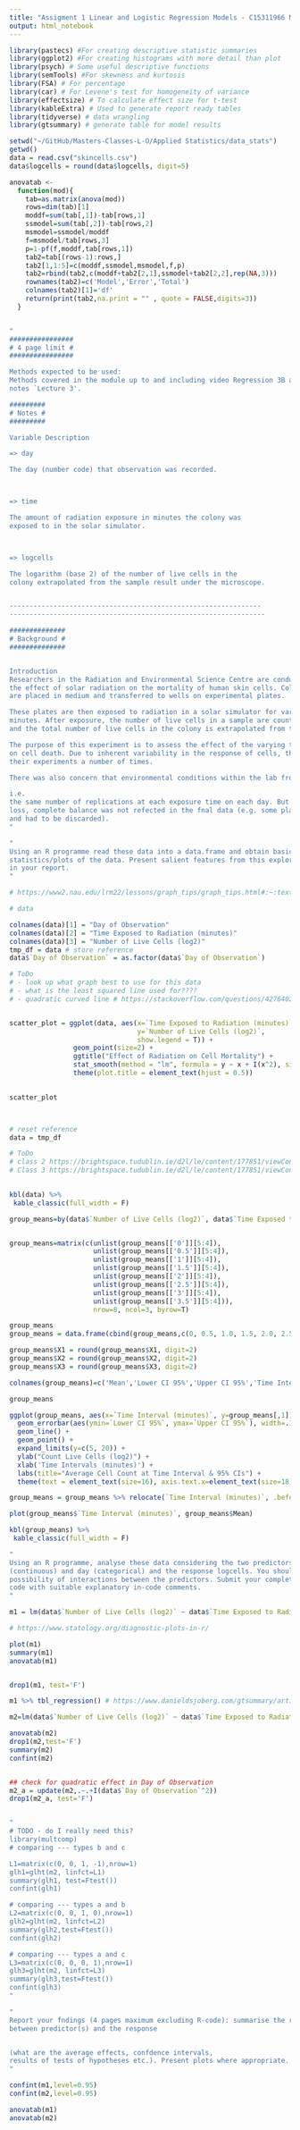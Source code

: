 ```yaml
---
title: "Assigment 1 Linear and Logistic Regression Models - C15311966 Maks Drzezdzon"
output: html_notebook
---
```




```r
library(pastecs) #For creating descriptive statistic summaries
library(ggplot2) #For creating histograms with more detail than plot
library(psych) # Some useful descriptive functions
library(semTools) #For skewness and kurtosis
library(FSA) # For percentage
library(car) # For Levene's test for homogeneity of variance 
library(effectsize) # To calculate effect size for t-test
library(kableExtra) # Used to generate report ready tables
library(tidyverse) # data wrangling 
library(gtsummary) # generate table for model results 

setwd("~/GitHub/Masters-Classes-L-O/Applied Statistics/data_stats")
getwd()
data = read.csv("skincells.csv")
data$logcells = round(data$logcells, digit=5)

anovatab <-
  function(mod){
    tab=as.matrix(anova(mod))
    rows=dim(tab)[1]
    moddf=sum(tab[,1])-tab[rows,1]
    ssmodel=sum(tab[,2])-tab[rows,2]
    msmodel=ssmodel/moddf
    f=msmodel/tab[rows,3]
    p=1-pf(f,moddf,tab[rows,1])
    tab2=tab[(rows-1):rows,]
    tab2[1,1:5]=c(moddf,ssmodel,msmodel,f,p)
    tab2=rbind(tab2,c(moddf+tab2[2,1],ssmodel+tab2[2,2],rep(NA,3)))
    rownames(tab2)=c('Model','Error','Total')
    colnames(tab2)[1]='df'
    return(print(tab2,na.print = "" , quote = FALSE,digits=3))
  }


"
################
# 4 page limit #
################

Methods expected to be used:
Methods covered in the module up to and including video Regression 3B and lecture
notes `Lecture 3'.

#########
# Notes #
#########

Variable Description

=> day 

The day (number code) that observation was recorded.



=> time 

The amount of radiation exposure in minutes the colony was
exposed to in the solar simulator.



=> logcells 

The logarithm (base 2) of the number of live cells in the
colony extrapolated from the sample result under the microscope.


---------------------------------------------------------------
----------------------------------------------------------------

##############
# Background #
##############


Introduction
Researchers in the Radiation and Environmental Science Centre are conducting research into
the effect of solar radiation on the mortality of human skin cells. Colonies of human skin cells
are placed in medium and transferred to wells on experimental plates.

These plates are then exposed to radiation in a solar simulator for various amounts of time from 0 (control) to 3.5
minutes. After exposure, the number of live cells in a sample are counted under a microscope
and the total number of live cells in the colony is extrapolated from the sample result. 

The purpose of this experiment is to assess the effect of the varying times of exposure to radiation
on cell death. Due to inherent variability in the response of cells, the researchers replicate
their experiments a number of times. 

There was also concern that environmental conditions within the lab from day to day may have an impact on the results. Therefore, the experiment is repeated over a number of days. Initially the experiment is designed with complete balance; 

i.e.
the same number of replications at each exposure time on each day. But due to experimental
loss, complete balance was not refected in the fnal data (e.g. some plates were contaminated
and had to be discarded).
"
```



```r
"
Using an R programme read these data into a data.frame and obtain basic descriptive
statistics/plots of the data. Present salient features from this exploratory data analysis
in your report.
"

# https://www2.nau.edu/lrm22/lessons/graph_tips/graph_tips.html#:~:text=The%20independent%20variable%20belongs%20on,%2Daxis%20(vertical%20line).

# data

colnames(data)[1] = "Day of Observation"
colnames(data)[2] = "Time Exposed to Radiation (minutes)"
colnames(data)[3] = "Number of Live Cells (log2)"
tmp_df = data # store reference
data$`Day of Observation` = as.factor(data$`Day of Observation`)

# ToDo 
# - look up what graph best to use for this data
# - what is the least squared line used for????
# - quadratic curved line # https://stackoverflow.com/questions/42764028/fitting-a-quadratic-curve-in-ggplot


scatter_plot = ggplot(data, aes(x=`Time Exposed to Radiation (minutes)`,
                                y=`Number of Live Cells (log2)`, 
                                show.legend = T)) + 
                geom_point(size=2) + 
                ggtitle("Effect of Radiation on Cell Mortality") + 
                stat_smooth(method = "lm", formula = y ~ x + I(x^2), size = 1) + 
                theme(plot.title = element_text(hjust = 0.5))
  

scatter_plot



# reset reference 
data = tmp_df

# ToDo 
# class 2 https://brightspace.tudublin.ie/d2l/le/content/177851/viewContent/1382831/View
# Class 3 https://brightspace.tudublin.ie/d2l/le/content/177851/viewContent/1382836/View
 


```


```r
kbl(data) %>%
 kable_classic(full_width = F)

group_means=by(data$`Number of Live Cells (log2)`, data$`Time Exposed to Radiation (minutes)`, t.test)


group_means=matrix(c(unlist(group_means[['0']][5:4]),
                     unlist(group_means[['0.5']][5:4]),
                     unlist(group_means[['1']][5:4]),
                     unlist(group_means[['1.5']][5:4]),
                     unlist(group_means[['2']][5:4]),
                     unlist(group_means[['2.5']][5:4]),
                     unlist(group_means[['3']][5:4]),
                     unlist(group_means[['3.5']][5:4])),
                     nrow=8, ncol=3, byrow=T)

group_means
group_means = data.frame(cbind(group_means,c(0, 0.5, 1.0, 1.5, 2.0, 2.5, 3.0, 3.5)))

group_means$X1 = round(group_means$X1, digit=2)
group_means$X2 = round(group_means$X2, digit=2)
group_means$X3 = round(group_means$X3, digit=2)

colnames(group_means)=c('Mean','Lower CI 95%','Upper CI 95%','Time Interval (minutes)')

group_means

ggplot(group_means, aes(x=`Time Interval (minutes)`, y=group_means[,1])) +
  geom_errorbar(aes(ymin=`Lower CI 95%`, ymax=`Upper CI 95%`), width=.1) +
  geom_line() + 
  geom_point() + 
  expand_limits(y=c(5, 20)) + 
  ylab("Count Live Cells (log2)") +
  xlab('Time Intervals (minutes)') + 
  labs(title="Average Cell Count at Time Interval & 95% CIs") + 
  theme(text = element_text(size=16), axis.text.x=element_text(size=18), plot.title = element_text(hjust = 0.5))

group_means = group_means %>% relocate(`Time Interval (minutes)`, .before = `Mean`)

plot(group_means$`Time Interval (minutes)`, group_means$Mean)

kbl(group_means) %>%
 kable_classic(full_width = F)

```



```r
"
Using an R programme, analyse these data considering the two predictors, i.e. time
(continuous) and day (categorical) and the response logcells. You should consider the
possibility of interactions between the predictors. Submit your complete R programme
code with suitable explanatory in-code comments.
"

m1 = lm(data$`Number of Live Cells (log2)` ~ data$`Time Exposed to Radiation (minutes)`+factor(data$`Day of Observation`)+data$`Time Exposed to Radiation (minutes)`:factor(data$`Day of Observation`))

# https://www.statology.org/diagnostic-plots-in-r/

plot(m1)
summary(m1)
anovatab(m1)


drop1(m1, test='F')

m1 %>% tbl_regression() # https://www.danieldsjoberg.com/gtsummary/articles/tbl_regression.html

m2=lm(data$`Number of Live Cells (log2)` ~ data$`Time Exposed to Radiation (minutes)`)

anovatab(m2)
drop1(m2,test='F')
summary(m2)
confint(m2)


## check for quadratic effect in Day of Observation
m2_a = update(m2,.~.+I(data$`Day of Observation`^2))
drop1(m2_a, test='F')


"
# TODO - do I really need this? 
library(multcomp)
# comparing --- types b and c

L1=matrix(c(0, 0, 1, -1),nrow=1)
glh1=glht(m2, linfct=L1)
summary(glh1, test=Ftest())
confint(glh1)

# comparing --- types a and b
L2=matrix(c(0, 0, 1, 0),nrow=1)
glh2=glht(m2, linfct=L2)
summary(glh2,test=Ftest())
confint(glh2)

# comparing --- types a and c
L3=matrix(c(0, 0, 0, 1),nrow=1)
glh3=glht(m2, linfct=L3)
summary(glh3,test=Ftest())
confint(glh3)
"


```


```r
"
Report your fndings (4 pages maximum excluding R-code): summarise the relationship
between predictor(s) and the response


(what are the average effects, confdence intervals,
results of tests of hypotheses etc.). Present plots where appropriate.
"

confint(m1,level=0.95)
confint(m2,level=0.95)

anovatab(m1)
anovatab(m2)




```